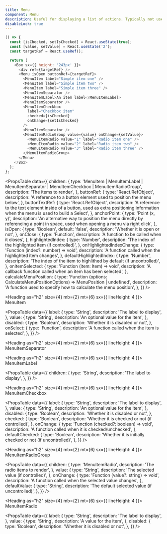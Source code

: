 ```yaml
---
title: Menu
component: Menu
description: Useful for displaying a list of actions. Typically not used directly but in conjunction with other components like RightClickMenu or DropdownMenu.
disableLock: true
---
```


```js live removeFragment
() => {
  const [isChecked, setIsChecked] = React.useState(true);
  const [value, setValue] = React.useState('2');
  const targetRef = React.useRef();

  return (
    <Box sx={{ height: '243px' }}>
      <div ref={targetRef} />
      <Menu isOpen buttonRef={targetRef}>
        <MenuItem label="Simple item one" />
        <MenuItem label="Simple item two" />
        <MenuItem label="Simple item three" />
        <MenuItemSeparator />
        <MenuItemLabel>An item label</MenuItemLabel>
        <MenuItemSeparator />
        <MenuItemCheckbox
          label="Checkbox item"
          checked={isChecked}
          onChange={setIsChecked}
        />
        <MenuItemSeparator />
        <MenuItemRadioGroup value={value} onChange={setValue}>
          <MenuItemRadio value="1" label="Radio item one" />
          <MenuItemRadio value="2" label="Radio item two" />
          <MenuItemRadio value="3" label="Radio item three" />
        </MenuItemRadioGroup>
      </Menu>
    </Box>
  );
};
```

<PropsTable
  data={{
    children: {
      type:
        'MenuItem | MenuItemLabel | MenuItemSeparator | MenuItemCheckbox | MenuItemRadioGroup',
      description: 'The items to render',
    },
    buttonRef: {
      type: 'React.RefObject',
      description:
        'A reference to a button element used to position the menu below',
    },
    buttonTextRef: {
      type: 'React.RefObject',
      description:
        'A reference to the text element inside of a button, used as extra positioning information when the menu is used to build a Select',
    },
    anchorPoint: {
      type: 'Point (x, y)',
      description:
        'An alternative way to position the menu directly by referencing a point in space, used when opening a menu via right click',
    },
    isOpen: {
      type: 'Boolean',
      default: 'false',
      description: 'Whether it is open or not',
    },
    onClose: {
      type: 'Function',
      description: 'A function to be called when it closes',
    },
    highlightedIndex: {
      type: 'Number',
      description: 'The index of the highlighted item (if controlled)',
    },
    onHighlightedIndexChange: {
      type: 'Function (index?: number) => void',
      description: 'A function called when the highlighted item changes',
    },
    defaultHighlightedIndex: {
      type: 'Number',
      description:
        'The index of the item to highlithed by default (if uncontrolled)',
    },
    onItemSelected: {
      type: 'Function (item: Item) => void',
      description: 'A callback function called when an item has been selected',
    },
    calculateMenuPosition: {
      type:
        'Function (options: CalculateMenuPositionOptions) => MenuPosition | undefined',
      description:
        'A function used to specify how to calculate the menu position',
    },
  }}
/>


<Heading as="h2" size={4} mb={2} mt={6} sx={{ lineHeight: 4 }}>
  MenuItem
</Heading>


<PropsTable
  data={{
    label: {
      type: 'String',
      description: 'The label to display',
    },
    value: {
      type: 'String',
      description: 'An optional value for the item',
    },
    disabled: {
      type: 'Boolean',
      description: 'Whether it is disabled or not',
    },
    onSelect: {
      type: 'Function',
      description: 'A function called when the item is selected',
    },
  }}
/>


<Heading as="h2" size={4} mb={2} mt={6} sx={{ lineHeight: 4 }}>
  MenuItemSeparator
</Heading>


<PropsTable data={{}} />


<Heading as="h2" size={4} mb={2} mt={6} sx={{ lineHeight: 4 }}>
  MenuItemLabel
</Heading>


<PropsTable
  data={{
    children: {
      type: 'String',
      description: 'The label to display',
    },
  }}
/>


<Heading as="h2" size={4} mb={2} mt={6} sx={{ lineHeight: 4 }}>
  MenuItemCheckbox
</Heading>


<PropsTable
  data={{
    label: {
      type: 'String',
      description: 'The label to display',
    },
    value: {
      type: 'String',
      description: 'An optional value for the item',
    },
    disabled: {
      type: 'Boolean',
      description: 'Whether it is disabled or not',
    },
    checked: {
      type: 'Boolean',
      description: 'Whether it is checked or not (if controlled)',
    },
    onChange: {
      type: 'Function (checked?: boolean) => void',
      description: 'A function called when it is checked/unchecked',
    },
    defaultChecked: {
      type: 'Boolean',
      description: 'Whether it is initially checked or not (if uncontrolled)',
    },
  }}
/>


<Heading as="h2" size={4} mb={2} mt={6} sx={{ lineHeight: 4 }}>
  MenuItemRadioGroup
</Heading>


<PropsTable
  data={{
    children: {
      type: 'MenuItemRadio',
      description: 'The radio items to render',
    },
    value: {
      type: 'String',
      description: 'The selected value (if controlled)',
    },
    onChange: {
      type: 'Function (value?: string) => void',
      description: 'A function called when the selected value changes',
    },
    defaultValue: {
      type: 'String',
      description: 'The default selected value (if uncontrolled)',
    },
  }}
/>


<Heading as="h2" size={4} mb={2} mt={6} sx={{ lineHeight: 4 }}>
  MenuItemRadio
</Heading>


<PropsTable
  data={{
    label: {
      type: 'String',
      description: 'The label to display',
    },
    value: {
      type: 'String',
      description: 'A value for the item',
    },
    disabled: {
      type: 'Boolean',
      description: 'Whether it is disabled or not',
    },
  }}
/>
